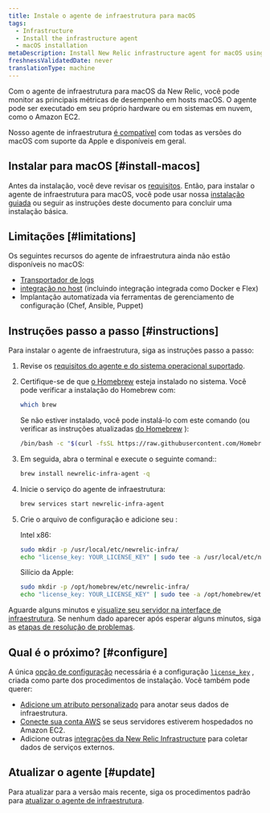```yaml
---
title: Instale o agente de infraestrutura para macOS
tags:
  - Infrastructure
  - Install the infrastructure agent
  - macOS installation
metaDescription: Install New Relic infrastructure agent for macOS using Homebrew.
freshnessValidatedDate: never
translationType: machine
---
```


Com o agente de infraestrutura para macOS da New Relic, você pode monitor as principais métricas de desempenho em hosts macOS. O agente pode ser executado em seu próprio hardware ou em sistemas em nuvem, como o Amazon EC2.

Nosso agente de infraestrutura [é compatível](/docs/infrastructure/install-infrastructure-agent/get-started/requirements-infrastructure-agent) com todas as versões do macOS com suporte da Apple e disponíveis em geral.

## Instalar para macOS [#install-macos]

Antes da instalação, você deve revisar os [requisitos](/docs/infrastructure/new-relic-infrastructure/getting-started/compatibility-requirements-new-relic-infrastructure). Então, para instalar o agente de infraestrutura para macOS, você pode usar nossa [instalação guiada](/docs/full-stack-observability/observe-everything/get-started/new-relic-guided-install-overview/) ou seguir as instruções deste documento para concluir uma instalação básica.

## Limitações [#limitations]

Os seguintes recursos do agente de infraestrutura ainda não estão disponíveis no macOS:

* [Transportador de logs](/docs/logs/enable-log-management-new-relic/enable-log-monitoring-new-relic/forward-your-logs-using-infrastructure-agent/)
* [integração no host](/docs/integrations/host-integrations/get-started/introduction-host-integrations/) (incluindo integração integrada como Docker e Flex)
* Implantação automatizada via ferramentas de gerenciamento de configuração (Chef, Ansible, Puppet)

## Instruções passo a passo [#instructions]

Para instalar o agente de infraestrutura, siga as instruções passo a passo:

1. Revise os [requisitos do agente e do sistema operacional suportado](/docs/infrastructure/new-relic-infrastructure/getting-started/compatibility-requirements-new-relic-infrastructure).

2. Certifique-se de que [o Homebrew](https://brew.sh/) esteja instalado no sistema. Você pode verificar a instalação do Homebrew com:

   ```bash
   which brew
   ```

   Se não estiver instalado, você pode instalá-lo com este comando (ou verificar as instruções atualizadas [do Homebrew](https://brew.sh/) ):

   ```bash
   /bin/bash -c "$(curl -fsSL https://raw.githubusercontent.com/Homebrew/install/HEAD/install.sh)"
   ```

3. Em seguida, abra o terminal e execute o seguinte comand::

   ```bash
   brew install newrelic-infra-agent -q
   ```

4. Inicie o serviço do agente de infraestrutura:

   ```bash
   brew services start newrelic-infra-agent
   ```

5. Crie o arquivo de configuração e adicione seu <InlinePopover type="licenseKey" />:

   Intel x86:

   ```bash
   sudo mkdir -p /usr/local/etc/newrelic-infra/
   echo "license_key: YOUR_LICENSE_KEY" | sudo tee -a /usr/local/etc/newrelic-infra/newrelic-infra.yml
   ```

   Silício da Apple:

   ```bash
   sudo mkdir -p /opt/homebrew/etc/newrelic-infra/
   echo "license_key: YOUR_LICENSE_KEY" | sudo tee -a /opt/homebrew/etc/newrelic-infra/newrelic-infra.yml
   ```

Aguarde alguns minutos e [visualize seu servidor na interface de infraestrutura](/docs/infrastructure/infrastructure-ui-pages/infra-ui-overview). Se nenhum dado aparecer após esperar alguns minutos, siga as [etapas de resolução de problemas](/docs/infrastructure/new-relic-infrastructure/troubleshooting/no-data-appears-infrastructure).

<InstallFeedback />

## Qual é o próximo? [#configure]

A única [opção de configuração](/docs/infrastructure/install-configure-infrastructure/configuration/configure-infrastructure-agent) necessária é a configuração [`license_key`](/docs/Infrastructure-configure-your-agent#conf-license_key) , criada como parte dos procedimentos de instalação. Você também pode querer:

* [Adicione um atributo personalizado](/docs/Infrastructure-configure-your-agent#conf-custom_attributes) para anotar seus dados de infraestrutura.
* [Conecte sua conta AWS](/docs/infrastructure-amazon-aws-ec2-integration#connect) se seus servidores estiverem hospedados no Amazon EC2.
* Adicione outras [integrações da New Relic Infrastructure](/docs/infrastructure/introduction-infra-monitoring) para coletar dados de serviços externos.

## Atualizar o agente [#update]

Para atualizar para a versão mais recente, siga os procedimentos padrão para [atualizar o agente de infraestrutura](/docs/infrastructure/new-relic-infrastructure/installation/update-infrastructure-agent).
